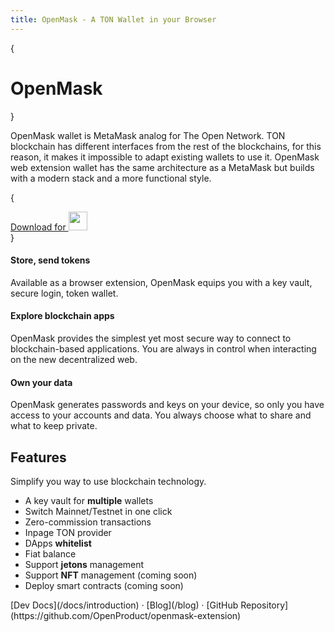 ```yaml
---
title: OpenMask - A TON Wallet in your Browser
---
```



{<h1 className="text-center font-extrabold md:text-5xl mt-8">OpenMask</h1>}

<Bleed><Features/></Bleed>

OpenMask wallet is MetaMask analog for The Open Network.
TON blockchain has different interfaces from the rest of the blockchains, for this reason,
it makes it impossible to adapt existing wallets to use it. OpenMask web extension wallet has the same architecture
as a MetaMask but builds with a modern stack and a more functional style.

{

<div className="mt-16 mb-20 text-center">
  <a href="https://chrome.google.com/webstore/detail/openmask/penjlddjkjgpnkllboccdgccekpkcbin" target="_blank" className="py-3 px-5 rounded-3xl bg-[#88d3ff] text-black text-lg font-bold inline-flex gap-3 no-underline">
    Download for <img src="/chrome.png" width="30" />
  </a>
</div>
}

<Example1 />

#### Store, send tokens

Available as a browser extension, OpenMask equips you with a key vault, secure login, token wallet.

#### Explore blockchain apps

OpenMask provides the simplest yet most secure way to connect to blockchain-based applications.
You are always in control when interacting on the new decentralized web.

#### Own your data

OpenMask generates passwords and keys on your device, so only you have access to your accounts and data.
You always choose what to share and what to keep private.

<Example2 />

## Features

Simplify you way to use blockchain technology.

- A key vault for **multiple** wallets
- Switch Mainnet/Testnet in one click
- Zero-commission transactions
- Inpage TON provider
- DApps **whitelist**
- Fiat balance
- Support **jetons** management
- Support **NFT** management (coming soon)
- Deploy smart contracts (coming soon)

<div className="mt-16 mb-20 text-center">
  [Dev Docs](/docs/introduction) · [Blog](/blog) · [GitHub Repository](https://github.com/OpenProduct/openmask-extension)
</div>
